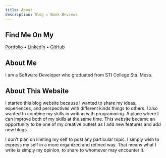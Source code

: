 ```yaml
---
title: About
description: Blog ✦ Book Reviews
---
```


<script
  src="https://kit.fontawesome.com/a076d05399.js"
  crossorigin="anonymous"
></script>

## Find Me On My

[Portfolio](https://andreiportfolio.vercel.app) • [LinkedIn](https://www.linkedin.com/in/andrei-sager-34a452265) • [GitHub](https://github.com/AndreiSager)

## About Me

I am a Software Developer who graduated from STI College Sta. Mesa.

## About This Website

I started this blog website because I wanted to share my ideas, experiences, and perspectives with different kinds things to others. I also wanted to combine my skills in writing with programming.
A place where I can improve both of my skills at the same time. This website became an opportunity to be one of my creative outlets as I add new features and add new blogs.

I don't plan on limiting my self to post any particular topic. I simply wish to express my self in a more organized and refined way. That means what I write is simply my opinion, to share to whomever may encounter it.

